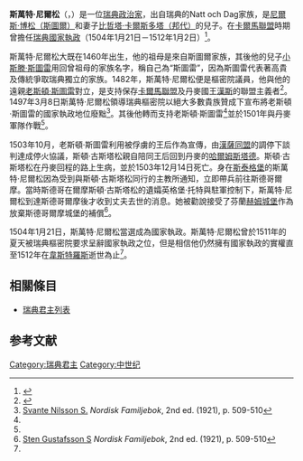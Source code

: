 {{Infobox royalty
| name         = 斯萬特·尼爾松<br />Svante Nilsson
| title        = 瑞典國家執政
| titletext    =
| more         =
| image        = Svante_Nilsson_Regent_of_Sweden_seal_1879.jpg
| image_size   =
| alt          =
| caption      = 斯萬特·尼爾松的印章
| succession   = [[瑞典君主列表|瑞典國家執政]]
| reign        = 1504年1月21日－1512年1月2日
| predecessor  = [[老斯頓·斯圖雷|老斯頓·斯圖雷]]
| successor    = [[埃里克·特羅勒|埃里克·特羅勒]]
| spouse=
| spouse-type  =
| consort      =
| issue        =[[小斯滕·斯圖雷|小斯滕·斯圖雷]]
| issue-link   =
| issue-pipe   =
| full name    =
| era name     =
| era dates    =
| posthumous name =
| temple name  =
| house        =Natt och Dag家族
| father       =[[尼爾斯·博松|尼爾斯·博松（斯圖爾）]]
| mother       =[[比哲塔·卡爾斯多塔|比哲塔·卡爾斯多塔（邦代）]]
| birth_date   =1460年
| birth_place  =
| death_date   =1512年1月2日
| death_place  = [[韋斯特羅斯|韋斯特羅斯]]
| burial_date  =
| burial_place =
| occupation   =
| signature    =
| religion     =
}}
'''斯萬特·尼爾松'''（{{lang-sv|'''Svante Nilsson'''}}，{{bd|1460年||1512年|1月2日}}）是一位[[瑞典|瑞典]][[政治家|政治家]]，出自瑞典的Natt och Dag家族，是[[尼爾斯·博松|尼爾斯·博松（斯圖爾）]]和妻子[[比哲塔·卡爾斯多塔|比哲塔·卡爾斯多塔（邦代）]]的兒子。在[[卡爾馬聯合|卡爾馬聯盟]]時期曾擔任[[瑞典君主列表|瑞典國家執政]]（1504年1月21日－1512年1月2日）<ref>{{cite web|url=http://www.royalcourt.se/royalcourt/themonarchytheroyalcourt/theswedishmonarchy/themonarchyinsweden/themonarchsofsweden.4.396160511584257f2180005932.html|title=Kings and Queens of Sweden — A thousand year succession|accessdate=29 March 2017|publisher=Royal Court of Sweden|archive-date=2010-01-10|archive-url=https://web.archive.org/web/20100110043049/http://www.royalcourt.se/royalcourt/themonarchytheroyalcourt/theswedishmonarchy/themonarchyinsweden/themonarchsofsweden.4.396160511584257f2180005932.html|dead-url=yes}}</ref>。

斯萬特·尼爾松大既在1460年出生，他的祖母是來自斯圖爾家族，其後他的兒子[[小斯滕·斯圖雷|小斯滕·斯圖雷]]用回曾祖母的家族名字，稱自己為“斯圖雷”，因為斯圖雷代表著高貴及傳統爭取瑞典獨立的家族。1482年，斯萬特·尼爾松便是樞密院議員，他與他的遠親[[老斯頓·斯圖雷|老斯頓·斯圖雷]]對立，是支持保存[[卡爾馬聯盟|卡爾馬聯盟]]及丹麥國王[[漢斯_(丹麥)|漢斯]]的聯盟主義者<ref name="Britannica">{{EB1911|wstitle=Sture|author=Robert Nisbet Bain}}</ref>。1497年3月8日斯萬特·尼爾松領導瑞典樞密院以絕大多數貴族贊成下宣布將老斯頓·斯圖雷的國家執政地位廢黜<ref name="Familjebok">[http://runeberg.org/nfcg/0289.html   Svante Nilsson S.] {{Wayback|url=http://runeberg.org/nfcg/0289.html |date=20160804124746 }}''Nordisk Familjebok'', 2nd ed. (1921), p. 509-510</ref>。其後他轉而支持老斯頓·斯圖雷<ref name="Britannica"/>並於1501年與丹麥軍隊作戰<ref name="Familjebok"/>。

1503年10月，老斯頓·斯圖雷利用被俘虜的王后作為宣傳，由[[漢薩同盟|漢薩同盟]]的調停下談判達成停火協議，斯頓·古斯塔松親自陪同王后回到丹麥的[[哈爾姆斯塔德|哈爾姆斯塔德]]。斯頓·古斯塔松在丹麥回程的路上生病，並於1503年12月14日死亡。身在[[斯泰格堡|斯泰格堡]]的斯萬特·尼爾松因為受到與斯頓·古斯塔松同行的主教所通知，立即帶兵前往斯德哥爾摩。當時斯德哥在爾摩斯頓·古斯塔松的遺孀英格堡·托特與駐軍控制下，斯萬特·尼爾松到達斯德哥爾摩後才收到丈夫去世的消息。她被勸說接受了芬蘭[[赫姆城堡|赫姆城堡]]作為放棄斯德哥爾摩城堡的補償<ref>[http://runeberg.org/nfcg/0286.html  Sten Gustafsson S] {{Wayback|url=http://runeberg.org/nfcg/0286.html |date=20160804131639 }}''Nordisk Familjebok'', 2nd ed. (1921), p. 509-510</ref>。

1504年1月21日，斯萬特·尼爾松當選成為國家執政。斯萬特·尼爾松曾於1511年的夏天被瑞典樞密院要求呈辭國家執政之位，但是相信他仍然擁有國家執政的實權直至1512年在[[韋斯特羅斯|韋斯特羅斯]]逝世為止<ref name="Familjebok"/>。

== 相關條目 ==
* [[瑞典君主列表|瑞典君主列表]]

== 参考文献 ==
{{Reflist}}

{{s-start}}
{{s-hou|Natt och Dag家族||1460年|1512年|1月2日|name=斯萬特·尼爾松}}
{{s-reg}}
{{s-bef|before=[[老斯頓·斯圖雷|老斯頓·斯圖雷]]}}
{{s-ttl|title=[[瑞典君主列表|瑞典國家執政]]|years=1504年1月21日－1512年1月2日}}
{{s-aft|after=[[埃里克·特羅勒|埃里克·特羅勒]]}}
{{s-end}}

{{瑞典君主}}

{{Authority control}}

[[Category:瑞典君主|Category:瑞典君主]]
[[Category:中世纪|Category:中世纪]]
